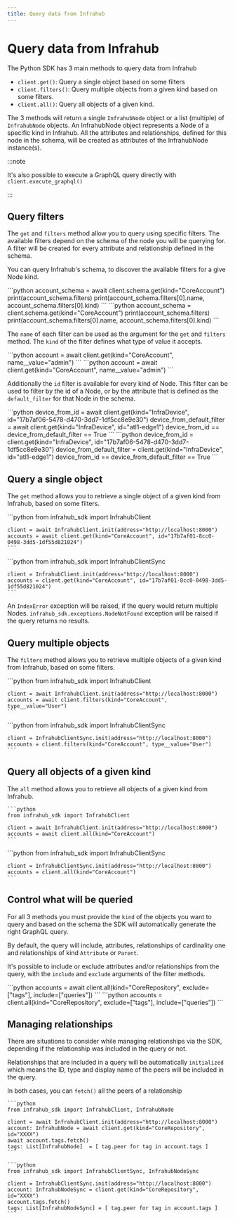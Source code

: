 ```yaml
---
title: Query data from Infrahub
---
```


# Query data from Infrahub

The Python SDK has 3 main methods to query data from Infrahub

- `client.get()`: Query a single object based on some filters
- `client.filters()`: Query multiple objects from a given kind based on some filters.
- `client.all()`: Query all objects of a given kind.

The 3 methods will return a single `InfrahubNode` object or a list (multiple) of `InfrahubNode` objects. An InfrahubNode object represents a Node of a specific kind in Infrahub. All the attributes and relationships, defined for this node in the schema, will be created as attributes of the InfrahubNode instance(s).

:::note

It's also possible to execute a GraphQL query directly with `client.execute_graphql()`

:::

## Query filters

The `get` and `filters` method allow you to query using specific filters. The available filters depend on the schema of the node you will be
querying for. A filter will be created for every attribute and relationship defined in the schema.

You can query Infrahub's schema, to discover the available filters for a give Node kind.

<Tabs groupId="async-sync">
  <TabItem value="Async" default>
  ```python
  account_schema = await client.schema.get(kind="CoreAccount")
  print(account_schema.filters)
  print(account_schema.filters[0].name, account_schema.filters[0].kind)
  ```
  </TabItem>
  <TabItem value="Sync">
  ```python
  account_schema = client.schema.get(kind="CoreAccount")
  print(account_schema.filters)
  print(account_schema.filters[0].name, account_schema.filters[0].kind)
  ```
  </TabItem>
</Tabs>

The `name` of each filter can be used as the argument for the `get` and `filters` method. The `kind` of the filter defines what type of value it accepts. 

<Tabs groupId="async-sync">
  <TabItem value="Async" default>
  ```python
  account = await client.get(kind="CoreAccount", name__value="admin")
  ```
  </TabItem>
  <TabItem value="Sync">
  ```python
  account = await client.get(kind="CoreAccount", name__value="admin")
  ```
  </TabItem>
</Tabs>

Additionally the `id` filter is available for every kind of Node. This filter can be used to filter by the id of a Node, or by the attribute that is defined as the `default_filter` for that Node in the schema.

<Tabs groupId="async-sync">
  <TabItem value="Async" default>
  ```python
  device_from_id = await client.get(kind="InfraDevice", id="17b7af06-5478-d470-3dd7-1df5cc8e9e30")
  device_from_default_filter = await client.get(kind="InfraDevice", id="atl1-edge1")
  device_from_id == device_from_default_filter == True
  ```
  </TabItem>
  <TabItem value="Sync">
  ```python
  device_from_id = client.get(kind="InfraDevice", id="17b7af06-5478-d470-3dd7-1df5cc8e9e30")
  device_from_default_filter = client.get(kind="InfraDevice", id="atl1-edge1")
  device_from_id == device_from_default_filter == True
  ```
  </TabItem>
</Tabs>

## Query a single object

The `get` method allows you to retrieve a single object of a given kind from Infrahub, based on some filters.

<Tabs groupId="async-sync">
  <TabItem value="Async" default>
    ```python
    from infrahub_sdk import InfrahubClient

    client = await InfrahubClient.init(address="http://localhost:8000")
    accounts = await client.get(kind="CoreAccount", id="17b7af01-8cc0-0498-3dd5-1df55d821024")
	```
  </TabItem>
  <TabItem value="Sync">
    ```python
    from infrahub_sdk import InfrahubClientSync

    client = InfrahubClient.init(address="http://localhost:8000")
    accounts = client.get(kind="CoreAccount", id="17b7af01-8cc0-0498-3dd5-1df55d821024")
	```
  </TabItem>
</Tabs>

An `IndexError` exception will be raised, if the query would return multiple Nodes. `infrahub_sdk.exceptions.NodeNotFound` exception will be raised if the query returns no results.

## Query multiple objects

The `filters` method allows you to retrieve multiple objects of a given kind from Infrahub, based on some filters.

<Tabs groupId="async-sync">
  <TabItem value="Async" default>
    ```python
    from infrahub_sdk import InfrahubClient

    client = await InfrahubClient.init(address="http://localhost:8000")
    accounts = await client.filters(kind="CoreAccount", type__value="User")
	```
  </TabItem>
  <TabItem value="Sync">
    ```python
    from infrahub_sdk import InfrahubClientSync

    client = InfrahubClientSync.init(address="http://localhost:8000")
    accounts = client.filters(kind="CoreAccount", type__value="User")
	```
  </TabItem>
</Tabs>

## Query all objects of a given kind

The `all` method allows you to retrieve all objects of a given kind from Infrahub.

<Tabs groupId="async-sync">
  <TabItem value="Async" default>

    ```python
    from infrahub_sdk import InfrahubClient

    client = await InfrahubClient.init(address="http://localhost:8000")
    accounts = await client.all(kind="CoreAccount")
    ```
  </TabItem>
  <TabItem value="Sync">
    ```python
    from infrahub_sdk import InfrahubClientSync

    client = InfrahubClientSync.init(address="http://localhost:8000")
    accounts = client.all(kind="CoreAccount")
    ```
  </TabItem>
</Tabs>


## Control what will be queried

For all 3 methods you must provide the `kind` of the objects you want to query and based on the schema the SDK will automatically generate the right GraphQL query.

By default, the query will include, attributes, relationships of cardinality one and relationships of kind `Attribute` or `Parent`.

It's possible to include or exclude attributes and/or relationships from the query, with the `include` and `exclude` arguments of the filter methods.

<Tabs groupId="async-sync">
  <TabItem value="Async" default>
    ```python
    accounts = await client.all(kind="CoreRepository", exclude=["tags"], include=["queries"])
    ```

  </TabItem>
  <TabItem value="Sync">
    ```python
    accounts = client.all(kind="CoreRepository", exclude=["tags"], include=["queries"])
    ```
  </TabItem>
</Tabs>

## Managing relationships

There are situations to consider while managing relationships via the SDK, depending if the relationship was included in the query or not.

Relationships that are included in a query will be automatically `initialized` which means the ID, type and display name of the peers will be included in the query.

In both cases, you can `fetch()` all the peers of a relationship

<Tabs groupId="async-sync">
  <TabItem value="Async" default>

    ```python
    from infrahub_sdk import InfrahubClient, InfrahubNode

    client = await InfrahubClient.init(address="http://localhost:8000")
    account: InfrahubNode = await client.get(kind="CoreRepository", id="XXXX")
    await account.tags.fetch()
    tags: List[InfrahubNode]  = [ tag.peer for tag in account.tags ]
    ```

  </TabItem>
  <TabItem value="Sync">

    ```python
    from infrahub_sdk import InfrahubClientSync, InfrahubNodeSync

    client = InfrahubClientSync.init(address="http://localhost:8000")
    account: InfrahubNodeSync = client.get(kind="CoreRepository", id="XXXX")
    account.tags.fetch()
    tags: List[InfrahubNodeSync] = [ tag.peer for tag in account.tags ]
    ```

  </TabItem>
</Tabs>
